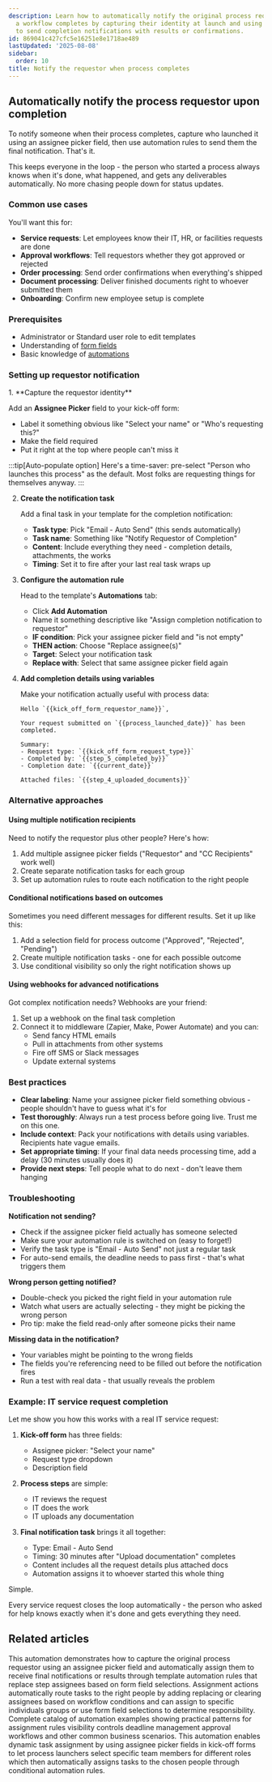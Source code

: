 ```yaml
---
description: Learn how to automatically notify the original process requestor when
  a workflow completes by capturing their identity at launch and using automations
  to send completion notifications with results or confirmations.
id: 869041c427cfc5e16251e8e1718ae489
lastUpdated: '2025-08-08'
sidebar:
  order: 10
title: Notify the requestor when process completes
---
```



## Automatically notify the process requestor upon completion

To notify someone when their process completes, capture who launched it using an assignee picker field, then use automation rules to send them the final notification. That's it.

This keeps everyone in the loop - the person who started a process always knows when it's done, what happened, and gets any deliverables automatically. No more chasing people down for status updates.

### Common use cases

You'll want this for:
- **Service requests**: Let employees know their IT, HR, or facilities requests are done
- **Approval workflows**: Tell requestors whether they got approved or rejected
- **Order processing**: Send order confirmations when everything's shipped
- **Document processing**: Deliver finished documents right to whoever submitted them
- **Onboarding**: Confirm new employee setup is complete

### Prerequisites

- Administrator or Standard user role to edit templates
- Understanding of [form fields](/products/pro/tracking-and-tasks/tasks/what-are-form-fields-in-tallyfy/)
- Basic knowledge of [automations](/products/pro/documenting/templates/automations/)

### Setting up requestor notification

<Steps>
1. **Capture the requestor identity**
   
   Add an **Assignee Picker** field to your kick-off form:
   - Label it something obvious like "Select your name" or "Who's requesting this?"
   - Make the field required
   - Put it right at the top where people can't miss it
   
   :::tip[Auto-populate option]
   Here's a time-saver: pre-select "Person who launches this process" as the default. Most folks are requesting things for themselves anyway.
   :::

2. **Create the notification task**
   
   Add a final task in your template for the completion notification:
   - **Task type**: Pick "Email - Auto Send" (this sends automatically)
   - **Task name**: Something like "Notify Requestor of Completion"
   - **Content**: Include everything they need - completion details, attachments, the works
   - **Timing**: Set it to fire after your last real task wraps up

3. **Configure the automation rule**
   
   Head to the template's **Automations** tab:
   - Click **Add Automation**
   - Name it something descriptive like "Assign completion notification to requestor"
   - **IF condition**: Pick your assignee picker field and "is not empty"
   - **THEN action**: Choose "Replace assignee(s)"
   - **Target**: Select your notification task
   - **Replace with**: Select that same assignee picker field again

4. **Add completion details using variables**
   
   Make your notification actually useful with process data:
   ```
   Hello `{{kick_off_form_requestor_name}}`,
   
   Your request submitted on `{{process_launched_date}}` has been completed.
   
   Summary:
   - Request type: `{{kick_off_form_request_type}}`
   - Completed by: `{{step_5_completed_by}}`
   - Completion date: `{{current_date}}`
   
   Attached files: `{{step_4_uploaded_documents}}`
   ```
</Steps>

### Alternative approaches

#### Using multiple notification recipients

Need to notify the requestor plus other people? Here's how:
1. Add multiple assignee picker fields ("Requestor" and "CC Recipients" work well)
2. Create separate notification tasks for each group
3. Set up automation rules to route each notification to the right people

#### Conditional notifications based on outcomes

Sometimes you need different messages for different results. Set it up like this:
1. Add a selection field for process outcome ("Approved", "Rejected", "Pending")
2. Create multiple notification tasks - one for each possible outcome
3. Use conditional visibility so only the right notification shows up

#### Using webhooks for advanced notifications

Got complex notification needs? Webhooks are your friend:
1. Set up a webhook on the final task completion
2. Connect it to middleware (Zapier, Make, Power Automate) and you can:
   - Send fancy HTML emails
   - Pull in attachments from other systems
   - Fire off SMS or Slack messages
   - Update external systems

### Best practices

- **Clear labeling**: Name your assignee picker field something obvious - people shouldn't have to guess what it's for
- **Test thoroughly**: Always run a test process before going live. Trust me on this one.
- **Include context**: Pack your notifications with details using variables. Recipients hate vague emails.
- **Set appropriate timing**: If your final data needs processing time, add a delay (30 minutes usually does it)
- **Provide next steps**: Tell people what to do next - don't leave them hanging

### Troubleshooting

**Notification not sending?**
- Check if the assignee picker field actually has someone selected
- Make sure your automation rule is switched on (easy to forget!)
- Verify the task type is "Email - Auto Send" not just a regular task
- For auto-send emails, the deadline needs to pass first - that's what triggers them

**Wrong person getting notified?**
- Double-check you picked the right field in your automation rule
- Watch what users are actually selecting - they might be picking the wrong person
- Pro tip: make the field read-only after someone picks their name

**Missing data in the notification?**
- Your variables might be pointing to the wrong fields
- The fields you're referencing need to be filled out before the notification fires
- Run a test with real data - that usually reveals the problem

### Example: IT service request completion

Let me show you how this works with a real IT service request:

1. **Kick-off form** has three fields:
   - Assignee picker: "Select your name"
   - Request type dropdown
   - Description field

2. **Process steps** are simple:
   - IT reviews the request
   - IT does the work
   - IT uploads any documentation

3. **Final notification task** brings it all together:
   - Type: Email - Auto Send
   - Timing: 30 minutes after "Upload documentation" completes
   - Content includes all the request details plus attached docs
   - Automation assigns it to whoever started this whole thing

Simple.

Every service request closes the loop automatically - the person who asked for help knows exactly when it's done and gets everything they need.


## Related articles
<CardGrid>
<LinkTitleCard header="<b>Examples > Automatically assign a step to the original process requestor</b>" href="/products/pro/documenting/templates/automations/examples/assign-step-to-requestor/" > This automation demonstrates how to capture the original process requestor using an assignee picker field and automatically assign them to receive final notifications or results through template automation rules that replace step assignees based on form field selections. </LinkTitleCard>
<LinkTitleCard header="<b>Actions > Automate task assignments</b>" href="/products/pro/documenting/templates/automations/actions/asignment-actions/" > Assignment actions automatically route tasks to the right people by adding replacing or clearing assignees based on workflow conditions and can assign to specific individuals groups or use form field selections to determine responsibility. </LinkTitleCard>
<LinkTitleCard header="<b>Automations > Examples</b>" href="/products/pro/documenting/templates/automations/examples/" > Complete catalog of automation examples showing practical patterns for assignment rules visibility controls deadline management approval workflows and other common business scenarios. </LinkTitleCard>
<LinkTitleCard header="<b>Examples > Dynamic member assignment from kick-off forms</b>" href="/products/pro/documenting/templates/automations/examples/dynamic-member-assignment-from-kickoff/" > This automation enables dynamic task assignment by using assignee picker fields in kick-off forms to let process launchers select specific team members for different roles which then automatically assigns tasks to the chosen people through conditional automation rules. </LinkTitleCard>
</CardGrid>